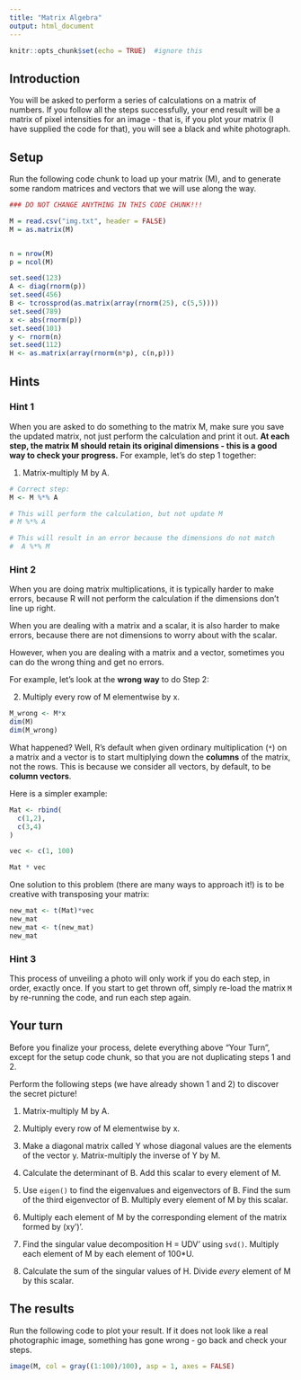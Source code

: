 ```yaml
---
title: "Matrix Algebra"
output: html_document
---
```


```r
knitr::opts_chunk$set(echo = TRUE)  #ignore this
```

## Introduction

You will be asked to perform a series of calculations on a matrix of numbers.  If you follow all the steps successfully, your end result will be a matrix of pixel intensities for an image - that is, if you plot your matrix (I have supplied the code for that), you will see a black and white photograph.

## Setup 

Run the following code chunk to load up your matrix (M), and to generate some random matrices and vectors that we will use along the way.

```r
### DO NOT CHANGE ANYTHING IN THIS CODE CHUNK!!!

M = read.csv("img.txt", header = FALSE)
M = as.matrix(M)


n = nrow(M)
p = ncol(M)

set.seed(123)
A <- diag(rnorm(p))
set.seed(456)
B <- tcrossprod(as.matrix(array(rnorm(25), c(5,5))))
set.seed(789)
x <- abs(rnorm(p))
set.seed(101)
y <- rnorm(n)
set.seed(112)
H <- as.matrix(array(rnorm(n*p), c(n,p)))

```

## Hints

### Hint 1

When you are asked to do something to the matrix M, make sure you save the updated matrix, not just perform the calculation and print it out. **At each step, the matrix M should retain its original dimensions - this is a good way to check your progress.**  For example, let's do step 1 together:

1. Matrix-multiply M by A.

```r
# Correct step:
M <- M %*% A

# This will perform the calculation, but not update M
# M %*% A

# This will result in an error because the dimensions do not match
#  A %*% M
```

### Hint 2

When you are doing matrix multiplications, it is typically harder to make errors, because R will not perform the calculation if the dimensions don't line up right.

When you are dealing with a matrix and a scalar, it is also harder to make errors, because there are not dimensions to worry about with the scalar.

However, when you are dealing with a matrix and a vector, sometimes you can do the wrong thing and get no errors.

For example, let's look at the **wrong way** to do Step 2:


2. Multiply every row of M elementwise by x. 

```r
M_wrong <- M*x
dim(M)
dim(M_wrong)
```

What happened?  Well, R's default when given ordinary multiplication (`*`) on a matrix and a vector is to start multiplying down the **columns** of the matrix, not the rows.  This is because we consider all vectors, by default, to be **column vectors**.  

Here is a simpler example:

```r
Mat <- rbind(
  c(1,2),
  c(3,4)
)

vec <- c(1, 100)

Mat * vec
```

One solution to this problem (there are many ways to approach it!) is to be creative with transposing your matrix:

```r
new_mat <- t(Mat)*vec
new_mat
new_mat <- t(new_mat)
new_mat
```

### Hint 3

This process of unveiling a photo will only work if you do each step, in order, exactly once.  If you start to get thrown off, simply re-load the matrix `M` by re-running the code, and run each step again.

## Your turn

Before you finalize your process, delete everything above "Your Turn", except for the setup code chunk, so that you are not duplicating steps 1 and 2.

Perform the following steps (we have already shown  1 and 2) to discover the secret picture!


1. Matrix-multiply M by A.


2. Multiply every row of M elementwise by x. 


3. Make a diagonal matrix called Y whose diagonal values are the elements of the vector y.  Matrix-multiply the inverse of Y by M.


4.  Calculate the determinant of B.  Add this scalar to every element of M.


5. Use `eigen()` to find the eigenvalues and eigenvectors of B.  Find the sum of the third eigenvector of B. Multiply every element of M by this scalar.


6. Multiply each element of M by the corresponding element of the matrix formed by (xy')'.


7. Find the singular value decomposition H = UDV' using `svd()`.  Multiply each element of M by each element of 100*U. 


8. Calculate the sum of the singular values of H.  Divide *every* element of M by this scalar.


## The results

Run the following code to plot your result.  If it does not look like a real photographic image, something has gone wrong - go back and check your steps.

```r
image(M, col = gray((1:100)/100), asp = 1, axes = FALSE)
```
















